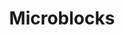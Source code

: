 ---
title: Microblocks
index: true
description: Retrieve and manage recent microblocks and their associated transactions.
---